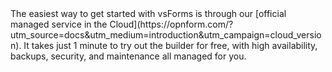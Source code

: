<Note>
The easiest way to get started with vsForms is through our [official managed service in the Cloud](https://opnform.com/?utm_source=docs&utm_medium=introduction&utm_campaign=cloud_version). It takes just 1 minute to try out the builder for free, with high availability, backups, security, and maintenance all managed for you.
</Note>
